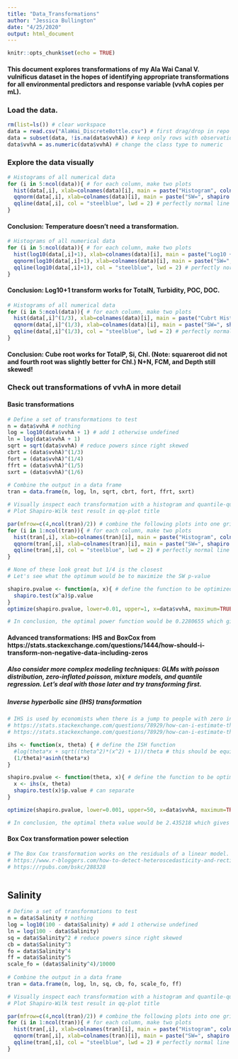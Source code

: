 ```yaml
---
title: "Data_Transformations"
author: "Jessica Bullington"
date: "4/25/2020"
output: html_document
---
```


```r
knitr::opts_chunk$set(echo = TRUE)
```

#### This document explores transformations of my Ala Wai Canal V. vulnificus dataset in the hopes of identifying appropriate transformations for all environmental predictors and response variable (vvhA copies per mL).

### Load the data.
```r
rm(list=ls()) # clear workspace
data = read.csv("AlaWai_DiscreteBottle.csv") # first drag/drop in repo on github website
data = subset(data, !is.na(data$vvhA)) # keep only rows with observations for vvhA
data$vvhA = as.numeric(data$vvhA) # change the class type to numeric
```


### Explore the data visually
```r
# Histograms of all numerical data
for (i in 5:ncol(data)){ # for each column, make two plots
  hist(data[,i], xlab=colnames(data)[i], main = paste("Histogram", colnames(data)[i])) 
  qqnorm(data[,i], xlab=colnames(data)[i], main = paste("SW=", shapiro.test(data[,i])$p.value), pch = 1, frame = FALSE) # qq-plot with SW p-value
  qqline(data[,i], col = "steelblue", lwd = 2) # perfectly normal line
}
```

#### Conclusion: Temperature doesn't need a transformation.

```r
# Histograms of all numerical data
for (i in 5:ncol(data)){ # for each column, make two plots
  hist(log10(data[,i]+1), xlab=colnames(data)[i], main = paste("Log10 +1 Histogram", colnames(data)[i])) 
  qqnorm(log10(data[,i]+1), xlab=colnames(data)[i], main = paste("SW=", shapiro.test(log10(data[,i]+1))$p.value), pch = 1, frame = FALSE) # qq-plot with SW p-value
  qqline(log10(data[,i]+1), col = "steelblue", lwd = 2) # perfectly normal line
}
```
#### Conclusion: Log10+1 transform works for TotalN, Turbidity, POC, DOC.

```r
# Histograms of all numerical data
for (i in 5:ncol(data)){ # for each column, make two plots
  hist(data[,i]^(1/3), xlab=colnames(data)[i], main = paste("Cubrt Histogram", colnames(data)[i])) 
  qqnorm(data[,i]^(1/3), xlab=colnames(data)[i], main = paste("SW=", shapiro.test(data[,i]^(1/3))$p.value), pch = 1, frame = FALSE) # qq-plot with SW p-value
  qqline(data[,i]^(1/3), col = "steelblue", lwd = 2) # perfectly normal line
}
```
#### Conclusion: Cube root works for TotalP, Si, Chl. (Note: squareroot did not and fourth root was slightly better for Chl.) N+N, FCM, and Depth still skewed!


### Check out transformations of vvhA in more detail

#### Basic transformations
```r
# Define a set of transformations to test
n = data$vvhA # nothing
log = log10(data$vvhA + 1) # add 1 otherwise undefined
ln = log(data$vvhA + 1)
sqrt = sqrt(data$vvhA) # reduce powers since right skewed
cbrt = (data$vvhA)^(1/3)
fort = (data$vvhA)^(1/4)
ffrt = (data$vvhA)^(1/5)
sxrt = (data$vvhA)^(1/6)
  
# Combine the output in a data frame
tran = data.frame(n, log, ln, sqrt, cbrt, fort, ffrt, sxrt)

# Visually inspect each transformation with a histogram and quantile-quantile plot
# Plot Shapiro-Wilk test result in qq-plot title

par(mfrow=c(4,ncol(tran)/2)) # combine the following plots into one grid
for (i in 1:ncol(tran)){ # for each column, make two plots
  hist(tran[,i], xlab=colnames(tran)[i], main = paste("Histogram", colnames(tran)[i], "(vvhA)")) # histogram
  qqnorm(tran[,i], xlab=colnames(tran)[i], main = paste("SW=", shapiro.test(tran[,i])$p.value), pch = 1, frame = FALSE) # qq-plot with SW p-value
  qqline(tran[,i], col = "steelblue", lwd = 2) # perfectly normal line
}

# None of these look great but 1/4 is the closest
# Let's see what the optimum would be to maximize the SW p-value

shapiro.pvalue <- function(a, x){ # define the function to be optimized
  shapiro.test(x^a)$p.value 
}
optimize(shapiro.pvalue, lower=0.01, upper=1, x=data$vvhA, maximum=TRUE) 

# In conclusion, the optimal power function would be 0.2280655 which gives a SW p-value of 0.004184215 so technically we're still not in the clear.

```

#### Advanced transformations: IHS and BoxCox from https://stats.stackexchange.com/questions/1444/how-should-i-transform-non-negative-data-including-zeros

##### Also consider more complex modeling techniques: GLMs with poisson distribution, zero-inflated poisson, mixture models, and quantile regression. Let's deal with those later and try transforming first.

##### Inverse hyperbolic sine (IHS) transformation
```r
# IHS is used by economists when there is a jump to people with zero income
# https://stats.stackexchange.com/questions/78929/how-can-i-estimate-theta-for-the-inverse-hyperbolic-sine-transformation
# https://stats.stackexchange.com/questions/78929/how-can-i-estimate-theta-for-the-inverse-hyperbolic-sine-transformation

ihs <- function(x, theta) { # define the ISH function
  #log(theta*x + sqrt((theta^2)*(x^2) + 1))/theta # this should be equivalent to the following
  (1/theta)*asinh(theta*x)
}

shapiro.pvalue <- function(theta, x){ # define the function to be optimized
  x <- ihs(x, theta)
  shapiro.test(x)$p.value # can separate
}

optimize(shapiro.pvalue, lower=0.001, upper=50, x=data$vvhA, maximum=TRUE) 

# In conclusion, the optimal theta value would be 2.435218 which gives a SW p-value of 1.269239e-05 so this is worse than power transform.

```


#### Box Cox transformation power selection
```r
# The Box Cox transformation works on the residuals of a linear model. It can improve normality and homoscedasticity (equal variance among different groups).
# https://www.r-bloggers.com/how-to-detect-heteroscedasticity-and-rectify-it/
# https://rpubs.com/bskc/288328



```


## Salinity
```r
# Define a set of transformations to test
n = data$Salinity # nothing
log = log10(100 - data$Salinity) # add 1 otherwise undefined
ln = log(100 - data$Salinity)
sq = data$Salinity^2 # reduce powers since right skewed
cb = data$Salinity^3
fo = data$Salinity^4
ff = data$Salinity^5
scale_fo = (data$Salinity^4)/10000
  
# Combine the output in a data frame
tran = data.frame(n, log, ln, sq, cb, fo, scale_fo, ff)

# Visually inspect each transformation with a histogram and quantile-quantile plot
# Plot Shapiro-Wilk test result in qq-plot title

par(mfrow=c(4,ncol(tran)/2)) # combine the following plots into one grid
for (i in 1:ncol(tran)){ # for each column, make two plots
  hist(tran[,i], xlab=colnames(tran)[i], main = paste("Histogram", colnames(tran)[i], "(Salinity)")) # histogram
  qqnorm(tran[,i], xlab=colnames(tran)[i], main = paste("SW=", shapiro.test(tran[,i])$p.value), pch = 1, frame = FALSE) # qq-plot with SW p-value
  qqline(tran[,i], col = "steelblue", lwd = 2) # perfectly normal line
}

```






